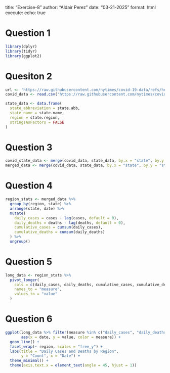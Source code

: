 title: "Exercise-8"
author: "Aldair Perez"
date: "03-21-2025"
format: html
execute: 
  echo: true

# Question 1
```{r}
library(dplyr)
library(tidyr)
library(ggplot2)
```

# Quesiton 2
```{r}
url <- 'https://raw.githubusercontent.com/nytimes/covid-19-data/refs/heads/master/us-counties-2020.csv'
covid_data <- read.csv("https://raw.githubusercontent.com/nytimes/covid-19-data/refs/heads/master/us-counties-2020.csv")
```

```{r}
state_data <- data.frame(
  state_abbreviation = state.abb,
  state_name = state.name,
  region = state.region,
  stringsAsFactors = FALSE
)
```

# Question 3
```{r}
covid_state_data <- merge(covid_data, state_data, by.x = "state", by.y = "state_abbreviation", all.x = TRUE)
merged_data <- merge(covid_data, state_data, by.x = "state", by.y = "state_name", all.x = TRUE)
```

# Question 4
```{r}
region_stats <- merged_data %>%
  group_by(region, state) %>%
  arrange(state, date) %>%
  mutate(
    daily_cases = cases - lag(cases, default = 0), 
    daily_deaths = deaths - lag(deaths, default = 0),  
    cumulative_cases = cumsum(daily_cases),  
    cumulative_deaths = cumsum(daily_deaths)  
  ) %>%
  ungroup()
```

# Question 5
```{r}
long_data <- region_stats %>%
  pivot_longer(
    cols = c(daily_cases, daily_deaths, cumulative_cases, cumulative_deaths),  
    names_to = "measure",  
    values_to = "value"    
  )
```

# Question 6
```{r}
ggplot(long_data %>% filter(measure %in% c("daily_cases", "daily_deaths")), 
       aes(x = date, y = value, color = measure)) +
  geom_line() +
  facet_wrap(~ region, scales = "free_y") +
  labs(title = "Daily Cases and Deaths by Region", 
       y = "Count", x = "Date") +
  theme_minimal() +
  theme(axis.text.x = element_text(angle = 45, hjust = 1))
```
